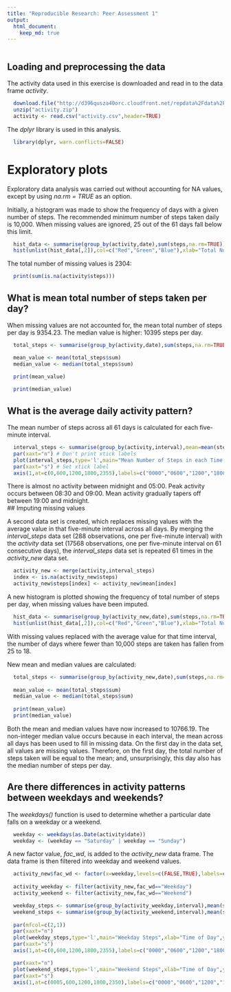 ```yaml
---
title: "Reproducible Research: Peer Assessment 1"
output: 
  html_document:
    keep_md: true
---
```


```r
```


## Loading and preprocessing the data

The activity data used in this exercise is downloaded and read in to the data frame _activity_. 

```r
  download.file("http://d396qusza40orc.cloudfront.net/repdata%2Fdata%2Factivity.zip","activity.zip",method="auto")
  unzip("activity.zip")
  activity <- read.csv("activity.csv",header=TRUE)
```

The _dplyr_ library is used in this analysis. 

```r
  library(dplyr, warn.conflicts=FALSE)
```

# Exploratory plots

Exploratory data analysis was carried out without accounting for NA values, except by using _na.rm = TRUE_ as an option. 

Initially, a histogram was made to show the frequency of days with a given number of steps. The recommended minimum number of steps taken daily is 10,000. When missing values are ignored, 25 out of the 61 days fall below this limit. 
```r
  hist_data <- summarise(group_by(activity,date),sum(steps,na.rm=TRUE))
  hist(unlist(hist_data[,2]),col=c("Red","Green","Blue"),xlab="Total Number of Steps",ylab="Number of Days",main="Frequency of Total Number of Steps per Day")
```


The total number of missing values is 2304: 

```r
  print(sum(is.na(activity$steps)))
```

## What is mean total number of steps taken per day?

When missing values are not accounted for, the mean total number of steps per day is 9354.23. The median value is higher: 10395 steps per day. 

```r
  total_steps <- summarise(group_by(activity,date),sum(steps,na.rm=TRUE))

  mean_value <- mean(total_steps$sum)
  median_value <- median(total_steps$sum)
  
  print(mean_value)

  print(median_value)
```  


## What is the average daily activity pattern?

The mean number of steps across all 61 days is calculated for each five-minute interval. 

```r
  interval_steps <- summarise(group_by(activity,interval),mean=mean(steps,na.rm=TRUE))
  par(xaxt="n") # Don't print xtick labels
  plot(interval_steps,type='l',main="Mean Number of Steps in each Time Interval",xlab="Time of Day",ylab="Mean Number of Steps")
  par(xaxt="s") # Set xtick label
  axis(1,at=c(0,600,1200,1800,2355),labels=c("0000","0600","1200","1800","0000"))
```

There is almost no activity between midnight and 05:00. Peak activity occurs between 08:30 and 09:00. Mean activity gradually tapers off between 19:00 and midnight.  
## Imputing missing values

A second data set is created, which replaces missing values with the average value in that five-minute interval across all days. By merging the *interval_steps* data set (288 observations, one per five-minute interval) with the _activity_ data set (17568 observations, one per five-minute interval on 61 consecutive days), the *interval_steps* data set is repeated 61 times in the *activity_new* data set. 

```r
  activity_new <- merge(activity,interval_steps)
  index <- is.na(activity_new$steps)
  activity_new$steps[index] <- activity_new$mean[index]
```

A new histogram is plotted showing the frequency of total number of steps per day, when missing values have been imputed. 

```r
  hist_data <- summarise(group_by(activity_new,date),sum(steps,na.rm=TRUE))
  hist(unlist(hist_data[,2]),col=c("Red","Green","Blue"),xlab="Total Number of Steps",ylab="Number of Days",main="Frequency of Total Number of Steps per Day")
```

With missing values replaced with the average value for that time interval, the number of days where fewer than 10,000 steps are taken has fallen from 25 to 18. 

New mean and median values are calculated: 

```r
  total_steps <- summarise(group_by(activity_new,date),sum(steps,na.rm=TRUE))
  
  mean_value <- mean(total_steps$sum)
  median_value <- median(total_steps$sum)
  
  print(mean_value)
  print(median_value)
```

Both the mean and median values have now increased to 10766.19. The non-integer median value occurs because in each interval, the mean across all days has been used to fill in missing data. On the first day in the data set, all values are missing values. Therefore, on the first day, the total number of steps taken will be equal to the mean; and, unsurprisingly, this day also has the median number of steps per day. 

## Are there differences in activity patterns between weekdays and weekends?

The _weekdays()_ function is used to determine whether a particular date falls on a weekday or a weekend. 

```r
  weekday <- weekdays(as.Date(activity$date))
  weekday <- (weekday == "Saturday" | weekday == "Sunday")
```

A new factor value, *fac_wd*, is added to the *activity_new* data frame. The data frame is then filtered into weekday and weekend values. 

```r
  activity_new$fac_wd <- factor(x=weekday,levels=c(FALSE,TRUE),labels=c("Weekday","Weekend"))
  
  activity_weekday <- filter(activity_new,fac_wd=="Weekday")
  activity_weekend <- filter(activity_new,fac_wd=="Weekend")
```



```r
  weekday_steps <- summarise(group_by(activity_weekday,interval),mean(steps))
  weekend_steps <- summarise(group_by(activity_weekend,interval),mean(steps))
  
  par(mfcol=c(2,1))
  par(xaxt="n")
  plot(weekday_steps,type='l',main="Weekday Steps",xlab="Time of Day",ylab="Mean Number of Steps",col="Red")
  par(xaxt="s")
  axis(1,at=c(0,600,1200,1800,2355),labels=c("0000","0600","1200","1800","0000"))

  par(xaxt="n")
  plot(weekend_steps,type='l',main="Weekend Steps",xlab="Time of Day",ylab="Mean Number of Steps")
  par(xaxt="s")
  axis(1,at=c(0005,600,1200,1800,2350),labels=c("0000","0600","1200","1800","0000"))
```